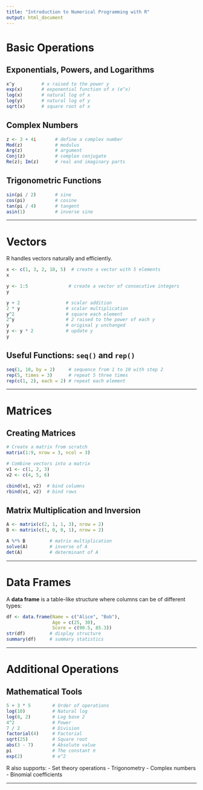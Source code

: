 ```yaml
---
title: "Introduction to Numerical Programming with R"
output: html_document
---
```


# Basic Operations

## Exponentials, Powers, and Logarithms

```r
x^y          # x raised to the power y
exp(x)       # exponential function of x (e^x)
log(x)       # natural log of x
log(y)       # natural log of y
sqrt(x)      # square root of x
```

## Complex Numbers

```r
z <- 3 + 4i       # define a complex number
Mod(z)            # modulus
Arg(z)            # argument
Conj(z)           # complex conjugate
Re(z); Im(z)      # real and imaginary parts
```

## Trigonometric Functions

```r
sin(pi / 2)       # sine
cos(pi)           # cosine
tan(pi / 4)       # tangent
asin(1)           # inverse sine
```

---

# Vectors

R handles vectors naturally and efficiently.

```r
x <- c(1, 3, 2, 10, 5)  # create a vector with 5 elements
x

y <- 1:5               # create a vector of consecutive integers
y

y + 2                 # scalar addition
2 * y                 # scalar multiplication
y^2                   # square each element
2^y                   # 2 raised to the power of each y
y                     # original y unchanged
y <- y * 2            # update y
y
```

## Useful Functions: `seq()` and `rep()`

```r
seq(1, 10, by = 2)     # sequence from 1 to 10 with step 2
rep(5, times = 3)      # repeat 5 three times
rep(c(1, 2), each = 2) # repeat each element
```

---

# Matrices

## Creating Matrices

```r
# Create a matrix from scratch
matrix(1:9, nrow = 3, ncol = 3)

# Combine vectors into a matrix
v1 <- c(1, 2, 3)
v2 <- c(4, 5, 6)

cbind(v1, v2)  # bind columns
rbind(v1, v2)  # bind rows
```

## Matrix Multiplication and Inversion

```r
A <- matrix(c(2, 1, 1, 3), nrow = 2)
B <- matrix(c(1, 0, 0, 1), nrow = 2)

A %*% B         # matrix multiplication
solve(A)        # inverse of A
det(A)          # determinant of A
```

---

# Data Frames

A **data frame** is a table-like structure where columns can be of different types:

```r
df <- data.frame(Name = c("Alice", "Bob"),
                 Age = c(25, 30),
                 Score = c(90.5, 85.3))
str(df)         # display structure
summary(df)     # summary statistics
```

---

# Additional Operations

## Mathematical Tools

```r
5 + 3 * 5        # Order of operations
log(10)          # Natural log
log(8, 2)        # Log base 2
4^2              # Power
7 / 2            # Division
factorial(4)     # Factorial
sqrt(25)         # Square root
abs(3 - 7)       # Absolute value
pi               # The constant π
exp(2)           # e^2
```

R also supports:
- Set theory operations
- Trigonometry
- Complex numbers
- Binomial coefficients

---

